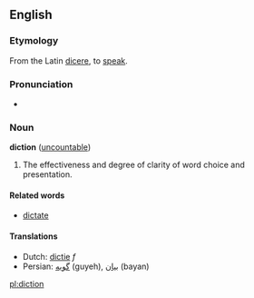 ==English==

===Etymology===
From the Latin [[dicere]], to [[speak]].

===Pronunciation===
*{{audio|en-us-diction.ogg|Audio (US)}}

===Noun===
'''diction''' ([[uncountable]])

#The effectiveness and degree of clarity of word choice and presentation.

==== Related words ====
*[[dictate]]

==== Translations ====
*Dutch: [[dictie]] ''f''
*Persian: [[گویه]] (guyeh), [[بیان]] (bayan)

[[pl:diction]]